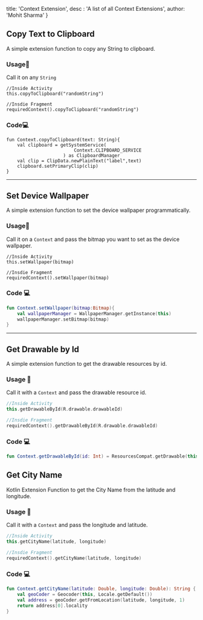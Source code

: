 
  title: 'Context Extension',
  desc : 'A list of all Context Extensions',
  author: 'Mohit Sharma'
}

## Copy Text to Clipboard

A simple extension function to copy any String to clipboard.

### Usage🎯
Call it on any `String`

```
//Inside Activity
this.copyToClipboard("randomString")

//Insdie Fragment
requiredContext().copyToClipboard("randomString")
```

### Code💻

```
fun Context.copyToClipboard(text: String){
    val clipboard = getSystemService(
     					 Context.CLIPBOARD_SERVICE
   					 ) as ClipboardManager
    val clip = ClipData.newPlainText("label",text)
    clipboard.setPrimaryClip(clip)
}
```
---

## Set Device Wallpaper 

A simple extension function to set the device wallpaper programmatically.

### Usage🎯

Call it on a `Context` and pass the bitmap you want to set as the device wallpaper.

```
//Inside Activity
this.setWallpaper(bitmap)

//Insdie Fragment
requiredContext().setWallpaper(bitmap)

```

### Code 💻

```kotlin
fun Context.setWallpaper(bitmap:Bitmap){
	val wallpaperManager = WallpaperManager.getInstance(this)
	wallpaperManager.setBitmap(bitmap)
}
```
---

## Get Drawable by Id

A simple extension function to get the drawable resources by id.

### Usage 🎯

Call it with a `Context` and pass the drawable resource id.

```kotlin
//Inside Activity
this.getDrawableById(R.drawable.drawableId)

//Insdie Fragment
requiredContext().getDrawableById(R.drawable.drawableId)
```

### Code 💻

```kotlin
fun Context.getDrawableById(id: Int) = ResourcesCompat.getDrawable(this.resources, id, null)
```

## Get City Name

Kotlin Extension Function to get the City Name from the latitude and longitude.

### Usage 🎯

Call it with a `Context` and pass the longitude and latitude.

```kotlin
//Inside Activity
this.getCityName(latitude, longitude)

//Insdie Fragment
requiredContext().getCityName(latitude, longitude)
```

### Code 💻

```kotlin
fun Context.getCityName(latitude: Double, longitude: Double): String {
    val geoCoder = Geocoder(this, Locale.getDefault())
    val address = geoCoder.getFromLocation(latitude, longitude, 1)
    return address[0].locality
}
```

